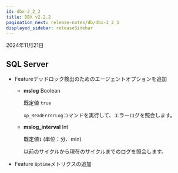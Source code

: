 ```yaml
---
id: dbx-2_2_2
title: DBX v2.2.2
pagination_next: release-notes/db/dbx-2_2_1
displayed_sidebar: releaseSidebar
---
```


2024年11月21日

## SQL Server

- <Status priority='1'>Feature</Status>デッドロック検出のためのエージェントオプションを追加

  - **mslog** <span class='type'>Boolean</span>

    既定値 `true`

    `xp_ReadErrorLog`コマンドを実行して、エラーログを照会します。

  - **mslog_interval** <span class='type'>Int</span>

    既定値`1` (単位：分、min)

    以前のサイクルから現在のサイクルまでのログを照会します。

- <Status priority='1'>Feature</Status> `Uptime`メトリクスの追加
